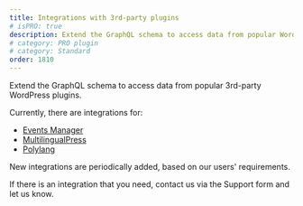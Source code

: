```yaml
---
title: Integrations with 3rd-party plugins
# isPRO: true
description: Extend the GraphQL schema to access data from popular WordPress plugins.
# category: PRO plugin
# category: Standard
order: 1810
---
```


Extend the GraphQL schema to access data from popular 3rd-party WordPress plugins.

Currently, there are integrations for:

- <a href="https://wordpress.org/plugins/events-manager/" target="_blank">Events Manager</a>
- <a href="https://multilingualpress.org/" target="_blank">MultilingualPress</a>
- <a href="https://wordpress.org/plugins/polylang/" target="_blank">Polylang</a>

New integrations are periodically added, based on our users' requirements.

If there is an integration that you need, contact us via the Support form and let us know.